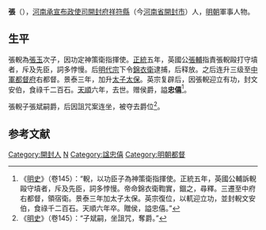 '''張{{僻字|輗|左車右兒}}'''（{{bd|1390年||1462年|catIdx=}}），[[河南承宣布政使司|河南承宣布政使司]][[開封府|開封府]][[祥符縣|祥符縣]]（今[[河南省|河南省]][[開封市|開封市]]）人，[[明朝|明朝]]軍事人物。
==生平==
張輗為[[張玉|張玉]]次子，因功定神策衛指揮使。[[正统_(年号)|正統]]五年，英國公[[张辅_(英国公)|張輔]]指責張輗毆打守墳者，斥及先臣，詞多悖慢。后[[明代宗|明代宗]]下令[[錦衣衛|錦衣衛]]逮捕，后释放。之后连升三级至[[中軍都督府|中軍都督府]]右都督。景泰三年，加升[[太子太保|太子太保]]。英宗复辟后，因張輗迎立有功，封文安伯，食祿千二百石。[[天顺_(明朝)|天順]]六年，去世。赠侯爵，謚'''忠僖'''<ref>《[[明史|明史]]》（卷145）：“輗，以功臣子為神策衛指揮使。正統五年，英國公輔訴輗毆守墳者，斥及先臣，詞多悖慢。帝命錦衣衛鞫實，錮之，尋釋。三遷至中府右都督，領宿衛。景泰三年加太子太保。英宗復位，以軏迎立功，並封輗文安伯，食祿千二百石。天順六年卒。贈侯，謚忠僖。”</ref>。

張輗子張斌嗣爵，后因詛咒案连坐，被夺去爵位<ref>《[[明史|明史]]》（卷145）：“子斌嗣，坐詛咒，奪爵。”</ref>。

==参考文献==
{{wikisource|明史/卷145}}
<div class="references-small">
<references />
</div>

{{明朝人物小作品}}
{{DEFAULTSORT:|Z张}}
[[Category:開封人|Category:開封人]]
[[Category:張姓|N]]
[[Category:諡忠僖|Category:諡忠僖]]
[[Category:明朝都督|Category:明朝都督]]